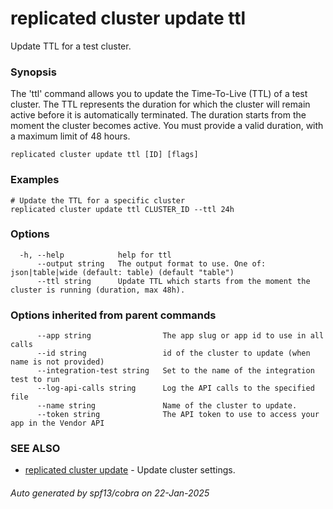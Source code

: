 # replicated cluster update ttl

Update TTL for a test cluster.

### Synopsis

The 'ttl' command allows you to update the Time-To-Live (TTL) of a test cluster. The TTL represents the duration for which the cluster will remain active before it is automatically terminated. The duration starts from the moment the cluster becomes active. You must provide a valid duration, with a maximum limit of 48 hours.

```
replicated cluster update ttl [ID] [flags]
```

### Examples

```
# Update the TTL for a specific cluster
replicated cluster update ttl CLUSTER_ID --ttl 24h
```

### Options

```
  -h, --help            help for ttl
      --output string   The output format to use. One of: json|table|wide (default: table) (default "table")
      --ttl string      Update TTL which starts from the moment the cluster is running (duration, max 48h).
```

### Options inherited from parent commands

```
      --app string                The app slug or app id to use in all calls
      --id string                 id of the cluster to update (when name is not provided)
      --integration-test string   Set to the name of the integration test to run
      --log-api-calls string      Log the API calls to the specified file
      --name string               Name of the cluster to update.
      --token string              The API token to use to access your app in the Vendor API
```

### SEE ALSO

* [replicated cluster update](replicated-cli-cluster-update)	 - Update cluster settings.

###### Auto generated by spf13/cobra on 22-Jan-2025
